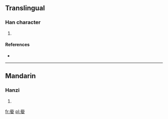 ==Translingual==

===Han character===
{{Han char|rn=38|rad=女|as=05|sn=8|four=|canj=卜心女 (YPV)}}

# {{defn|Han|sort=女05}}

====References====
* {{Han ref|kx=0259.120|dkj=06183|dj=0525.020|hdz=21043.140|uh=59D5|ud=22997}}

----

==Mandarin==

===Hanzi===
{{cmn-hanzi|pin=[[jiǎo]] ([[jiao3]]), [[xiáo]] ([[xiao2]]), [[zī]] ([[zi1]])|wg=chiao<sup>3</sup>, hsiao<sup>2</sup>, tzu<sup>1</sup>}}

# {{defn|Mandarin|sort=女05}}

[[fr:姕]]
[[pl:姕]]